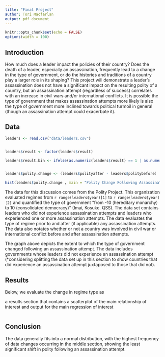 ```yaml
---
title: "Final Project"
author: Tori Macfarlan
output: pdf_document
---
```


```r
knitr::opts_chunk$set(echo = FALSE)
options(width = 100)
```

## Introduction

How much does a leader impact the policies of their country? Does the death of a leader, especially an assassination, frequently lead to a change in the type of government, or do the histories and traditions of a country play a larger role in its shaping? This project will demonstrate a leader's assassination does not have a significant impact on the resulting polity of a country, but an assassination attempt (regardless of success) correlates with an increase in civil wars and/or international conflicts. It is possible the type of government that makes assassination attempts more likely is also the type of government more inclined towards political turmoil in general (though an assassination attempt could exacerbate it). 

## Data
```r
leaders <- read.csv("data/leaders.csv")


leaders$result <- factor(leaders$result)

leaders$result.bin <- ifelse(as.numeric(leaders$result) == 1 | as.numeric(leaders$result) == 2 | as.numeric(leaders$result) == 3 | as.numeric(leaders$result) == 4, "TRUE" , "FALSE")


leaders$polity.change <- (leaders$polityafter - leaders$politybefore)

hist(leaders$polity.change , main = "Polity Change Following Assassination Attempts" , xlab = "Significance of Polity Change")

```
The data for this discussion comes from the Polity Project. This organization evaluated regimes from `r range(leaders$year)[1] ` to `r range(leaders$year)[2] ` and quantified the type of government "from -10 (hereditary monarchy) to 10 (consolidated democracy)" (Imai, Kosuke. QSS). The data set contains leaders who did not experience assassination attempts and leaders who experienced one or more assassination attempts. The data evaluates the type of regime prior to and after (if applicable) any assassination attempts. The data also notates whether or not a country was involved in civil war or international conflict before and after assassination attempts. 

The graph above depicts the extent to which the type of government changed following an assassination attempt. The data includes governments whose leaders did not experience an assassination attempt (*considering splitting the data set up in this section to show countries that did experience an assassination attempt juxtaposed to those that did not).


## Results

Below, we evaluate the change in regime type as 

a results section that contains a scatterplot of the main relationship of interest and output for the main regression of interest

```r




```


## Conclusion
The data generally fits into a normal distribution, with the highest frequency of data changes occurring in the middle section, showing the least significant shift in polity following an assassination attempt. 


